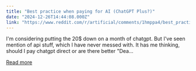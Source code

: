 ```yaml
---
title: "Best practice when paying for AI (ChatGPT Plus?)"
date: "2024-12-26T14:44:08.000Z"
link: "https://www.reddit.com/r/artificial/comments/1hmppa4/best_practice_when_paying_for_ai_chatgpt_plus/"
---
```


I'm considering putting the 20$ down on a month of chatgpt. But I've seen mention of api stuff, which I have never messed with. It has me thinking, should I pay chatgpt direct or are there better "Dea...

[Read more](https://www.reddit.com/r/artificial/comments/1hmppa4/best_practice_when_paying_for_ai_chatgpt_plus/)
